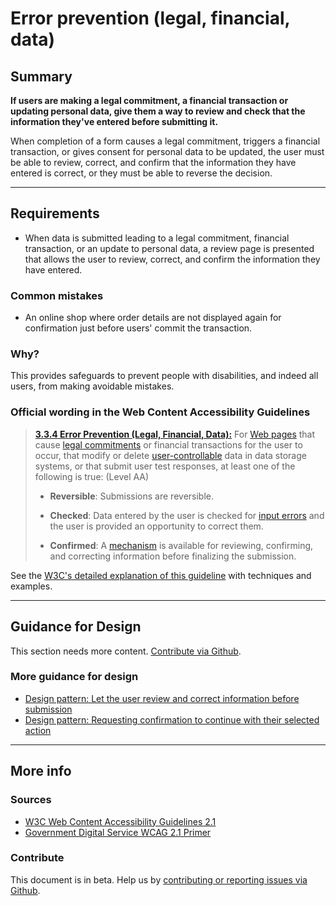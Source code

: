 
# Error prevention (legal, financial, data)

## Summary

**If users are making a legal commitment, a financial transaction or updating personal data, give them a way to review and check that the information they've entered before submitting it.**

When completion of a form causes a legal commitment, triggers a financial transaction, or gives consent for personal data to be updated, the user must be able to review, correct, and confirm that the information they have entered is correct, or they must be able to reverse the decision.

---

## Requirements

*   When data is submitted leading to a legal commitment, financial transaction, or an update to personal data, a review page is presented that allows the user to review, correct, and confirm the information they have entered.

### Common mistakes

*   An online shop where order details are not displayed again for confirmation just before users' commit the transaction.

### Why?

This provides safeguards to prevent people with disabilities, and indeed all users, from making avoidable mistakes.

### Official wording in the Web Content Accessibility Guidelines

> [**3.3.4 Error Prevention (Legal, Financial, Data):**](https://www.w3.org/TR/UNDERSTANDING-WCAG20/minimize-error-reversible.html) For [Web pages](https://www.w3.org/TR/UNDERSTANDING-WCAG20/minimize-error-reversible.html#webpagedef) that cause [legal commitments](https://www.w3.org/TR/UNDERSTANDING-WCAG20/minimize-error-reversible.html#legalcommitmentsdef) or financial transactions for the user to occur, that modify or delete [user-controllable](https://www.w3.org/TR/UNDERSTANDING-WCAG20/minimize-error-reversible.html#user-controllabledef) data in data storage systems, or that submit user test responses, at least one of the following is true: (Level AA)
>
> * **Reversible**: Submissions are reversible.
>
> * **Checked**: Data entered by the user is checked for [input errors](https://www.w3.org/TR/UNDERSTANDING-WCAG20/minimize-error-reversible.html#input-errordef) and the user is provided an opportunity to correct them.
>
> * **Confirmed**: A [mechanism](https://www.w3.org/TR/UNDERSTANDING-WCAG20/minimize-error-reversible.html#mechanismdef) is available for reviewing, confirming, and correcting information before finalizing the submission.

See the [W3C's detailed explanation of this guideline](https://www.w3.org/TR/UNDERSTANDING-WCAG20/minimize-error-reversible.html) with techniques and examples.

---

## Guidance for Design

This section needs more content. [Contribute via Github](https://github.com/web-accessibility-io/web-accessibility.io).

### More guidance for design

* [Design pattern: Let the user review and correct information before submission](https://www.w3.org/WAI/WCAG21/Techniques/general/G98)
* [Design pattern: Requesting confirmation to continue with their selected action](https://www.w3.org/WAI/WCAG21/Techniques/general/G168)

---

## More info

### Sources

* [W3C Web Content Accessibility Guidelines 2.1](https://www.w3.org/TR/WCAG21/)
* [Government Digital Service WCAG 2.1 Primer](https://alphagov.github.io/wcag-primer/)

### Contribute

This document is in beta. Help us by [contributing or reporting issues via Github](https://github.com/web-accessibility-io/web-accessibility.io).
